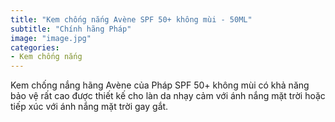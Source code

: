 ```yaml
---
title: "Kem chống nắng Avène SPF 50+ không mùi - 50ML"
subtitle: "Chính hãng Pháp"
image: "image.jpg"
categories:
- Kem chống nắng
---
```


Kem chống nắng hãng Avène của Pháp SPF 50+ không mùi có khả năng bảo vệ rất cao được thiết kế cho làn da nhạy cảm với ánh nắng mặt trời hoặc tiếp xúc với ánh nắng mặt trời gay gắt.
